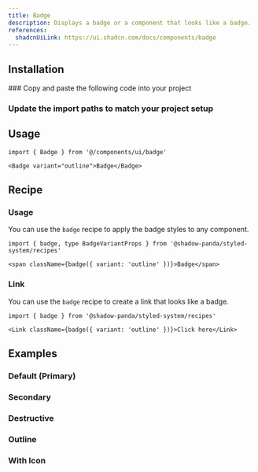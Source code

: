 ```yaml
---
title: Badge
description: Displays a badge or a component that looks like a badge.
references:
  shadcnUiLink: https://ui.shadcn.com/docs/components/badge
---
```


<ComponentPreview name="badge" withRecipe />

## Installation

<Steps>
### Copy and paste the following code into your project

<ComponentSource name="badge" />

### Update the import paths to match your project setup

</Steps>

## Usage

```tsx
import { Badge } from '@/components/ui/badge'
```

```tsx
<Badge variant="outline">Badge</Badge>
```

## Recipe

### Usage

You can use the `badge` recipe to apply the badge styles to any component.

```tsx
import { badge, type BadgeVariantProps } from '@shadow-panda/styled-system/recipes'
```

```tsx
<span className={badge({ variant: 'outline' })}>Badge</span>
```

### Link

You can use the `badge` recipe to create a link that looks like a badge.

```tsx
import { badge } from '@shadow-panda/styled-system/recipes'
```

```tsx
<Link className={badge({ variant: 'outline' })}>Click here</Link>
```

## Examples

### Default (Primary)

<ComponentPreview name="badge" />

### Secondary

<ComponentPreview name="badge" type="secondary" />

### Destructive

<ComponentPreview name="badge" type="destructive" />

### Outline

<ComponentPreview name="badge" type="outline" />

### With Icon

<ComponentPreview name="badge" type="with-icon" />
